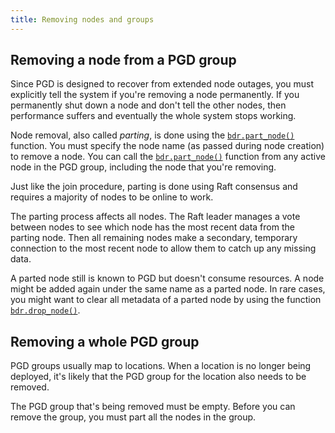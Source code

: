 ```yaml
---
title: Removing nodes and groups
---
```


## Removing a node from a PGD group

Since PGD is designed to recover from extended node outages, you
must explicitly tell the system if you're removing a node
permanently. If you permanently shut down a node and don't tell
the other nodes, then performance suffers and eventually
the whole system stops working.

Node removal, also called *parting*, is done using the [`bdr.part_node()`](/pgd/5.8/reference/nodes-management-interfaces#bdrpart_node)
function. You must specify the node name (as passed during node creation)
to remove a node. You can call the [`bdr.part_node()`](/pgd/5.8/reference/nodes-management-interfaces#bdrpart_node) function from any active
node in the PGD group, including the node that you're removing.

Just like the join procedure, parting is done using Raft consensus and requires a
majority of nodes to be online to work.

The parting process affects all nodes. The Raft leader manages a vote
between nodes to see which node has the most recent data from the parting node.
Then all remaining nodes make a secondary, temporary connection to the
most recent node to allow them to catch up any missing data.

A parted node still is known to PGD but doesn't consume resources. A
node might be added again under the same name as a parted node.
In rare cases, you might want to clear all metadata of a parted
node by using the function [`bdr.drop_node()`](/pgd/5.8/reference/functions-internal#bdrdrop_node).

## Removing a whole PGD group

PGD groups usually map to locations. When a location is no longer being deployed,
it's likely that the PGD group for the location also needs to be removed.

The PGD group that's being removed must be empty. Before you can remove the 
group, you must part all the nodes in the group. 
